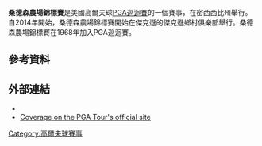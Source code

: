 {{Infobox golf tournament
| name             = Sanderson Farms Championship
| nickname         = 
| image            = 
| location         = [[Jackson,_Mississippi|Jackson, Mississippi]]
| establishment    = {{Start date and age|1968}}
| course           = Country Club of Jackson
| par              = 
| yardage          = {{convert|7354|yd}}
| tour             = [[PGA巡迴賽|PGA巡迴賽]]
| org              = Century Club Charities
| format           = [[比桿賽|比桿賽]]
| purse            = 410萬美元
| month_played     = 11月
| aggregate        = 263 [[Dan_Halldorson|Dan Halldorson]] (1986)
| to-par           = −24 [[Scott_Stallings|Scott Stallings]] (2012)
| current_champion = {{flagicon|USA}} [[Peter_Malnati|Peter Malnati]]
}}
{{Location map
|USA relief
|relief     = 1
|label      = <small>Country Club<br>of Jackson</small>
|lat        = 32.397
|long       = -90.098
|caption    = 在美國的位置
|position   = 
|float      = 
|background= 
|width      = 240
}}
{{Location map
|USA Mississippi
|relief     = 1
|label      = <small>Country Club<br>of Jackson</small>
|lat        = 32.397
|long       = -90.098
|caption    = 在密西西比州的位置
|position   = 
|float      = 
|background= 
|width      = 160
}}
'''桑德森農場錦標賽'''是美國高爾夫球[[PGA巡迴賽|PGA巡迴賽]]的一個賽事，在密西西比州舉行。自2014年開始，桑德森農場錦標賽開始在傑克遜的傑克遜鄉村俱樂部舉行。桑德森農場錦標賽在1968年加入PGA巡迴賽。
==參考資料==
{{reflist}}
==外部連結==
*{{official website|http://www.sandersonfarmschampionship.com/}}
*[http://www.pgatour.com/tournaments/sanderson-farms-championship.html Coverage on the PGA Tour's official site] {{Wayback|url=http://www.pgatour.com/tournaments/sanderson-farms-championship.html |date=20160304151109 }}
{{coord|32.397|-90.098|display=title|type:event}}

{{PGA_Tour_Events}}

[[Category:高爾夫球賽事|Category:高爾夫球賽事]]